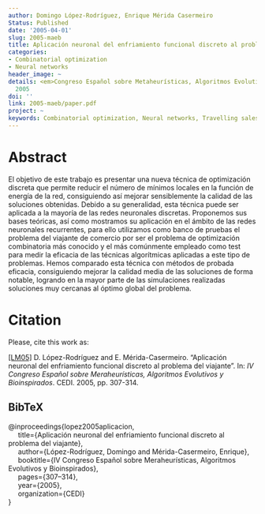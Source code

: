 ```yaml
---
author: Domingo López-Rodríguez, Enrique Mérida Casermeiro
Status: Published
date: '2005-04-01'
slug: 2005-maeb
title: Aplicación neuronal del enfriamiento funcional discreto al problema del viajante
categories:
- Combinatorial optimization
- Neural networks
header_image: ~
details: <em>Congreso Español sobre Metaheurísticas, Algoritmos Evolutivos y Bioinspirados</em>
  2005
doi: ''
link: 2005-maeb/paper.pdf
project: ~
keywords: Combinatorial optimization, Neural networks, Travelling salesman problem
---
```



# Abstract


El objetivo de este trabajo es presentar una nueva técnica de optimización discreta que permite reducir el número de mínimos locales en la función de energía de la red, consiguiendo así mejorar sensiblemente la calidad de las soluciones obtenidas. Debido a su generalidad, esta técnica puede ser aplicada a la mayoría de las redes neuronales discretas. Proponemos sus bases teóricas, así como mostramos su aplicación en el ámbito de las redes neuronales recurrentes, para ello utilizamos como banco de pruebas el problema del viajante de comercio por ser el problema de optimización combinatoria más conocido y el más comúnmente empleado como test para medir la eficacia de las técnicas algorítmicas aplicadas a este tipo de problemas. Hemos comparado esta técnica con métodos de probada eficacia, consiguiendo mejorar la calidad media de las soluciones de forma notable, logrando en la mayor parte de las simulaciones realizadas soluciones muy cercanas al óptimo global del problema.







# Citation
Please, cite this work as:


<a name=bib-lopez2005aplicacion></a>[[LM05]](#cite-lopez2005aplicacion) D. López-Rodríguez and E. Mérida-Casermeiro. “Aplicación neuronal del enfriamiento funcional discreto al problema del viajante”. In: _IV Congreso Español sobre Meraheurísticas, Algoritmos Evolutivos y Bioinspirados_. CEDI. 2005, pp. 307-314.

::: {.callout-note appearance="minimal" collapse=true}

## BibTeX

@inproceedings{lopez2005aplicacion,<br>&nbsp;&nbsp;&nbsp;&nbsp;  title={Aplicación neuronal del enfriamiento funcional discreto al problema del viajante},<br>&nbsp;&nbsp;&nbsp;&nbsp;  author={López-Rodríguez, Domingo and Mérida-Casermeiro, Enrique},<br>&nbsp;&nbsp;&nbsp;&nbsp;  booktitle={IV Congreso Español sobre Meraheurísticas, Algoritmos Evolutivos y Bioinspirados},<br>&nbsp;&nbsp;&nbsp;&nbsp;  pages={307--314},<br>&nbsp;&nbsp;&nbsp;&nbsp;  year={2005},<br>&nbsp;&nbsp;&nbsp;&nbsp;  organization={CEDI}<br>}

:::


